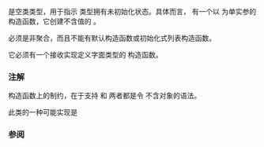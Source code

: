 {{cpp/title|nullopt_t}}
{{cpp/utility/optional/navbar}}
{{dcl begin}}
{{dcl header | optional}}
{{dcl | since=c++17 |
struct nullopt_t;
}}
{{dcl end}}

{{tt|std::nullopt_t}} 是空类类型，用于指示 {{tt|optional}} 类型拥有未初始化状态。具体而言，{{c|std::optional}} 有一个以 {{tt|nullopt_t}} 为单实参的构造函数，它创建不含值的 {{tt|optional}}。

{{tt|std::nullopt_t}} 必须是非聚合{{named req|LiteralType}}，而且不能有默认构造函数或初始化式列表构造函数。

它必须有一个接收实现定义字面类型的 {{tt|constexpr}} 构造函数。

===注解===
{{tt|nullopt_t}} 构造函数上的制约，在于支持 {{c|1=op = {};}} 和 {{c|1=op = nullopt;}} 两者都是令 {{tt|optional}} 不含对象的语法。

此类的一种可能实现是
{{source|
struct nullopt_t {
    constexpr explicit nullopt_t(int) {}
};
}}

===参阅===
{{dsc begin}}
{{dsc inc | cpp/utility/optional/dsc nullopt}}
{{dsc end}}

{{langlinks|en|es|ja|ru}}